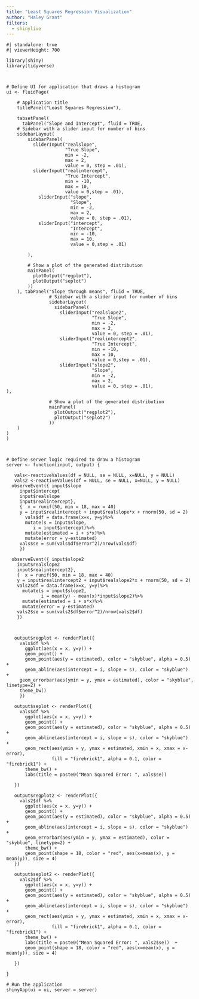 ```yaml
---
title: "Least Squares Regression Visualization"
author: "Haley Grant"
filters: 
  - shinylive
---
```



```shinylive-r
#| standalone: true
#| viewerHeight: 700

library(shiny)
library(tidyverse)



# Define UI for application that draws a histogram
ui <- fluidPage(

    # Application title
    titlePanel("Least Squares Regression"),

    tabsetPanel(
      tabPanel("Slope and Intercept", fluid = TRUE,
    # Sidebar with a slider input for number of bins 
    sidebarLayout(
        sidebarPanel(
          sliderInput("realslope",
                      "True Slope",
                      min = -2,
                      max = 2,
                      value = 0, step = .01),
          sliderInput("realintercept",
                      "True Intercept",
                      min = -10,
                      max = 10,
                      value = 0,step = .01),
            sliderInput("slope",
                        "Slope",
                        min = -2,
                        max = 2,
                        value = 0, step = .01),
            sliderInput("intercept",
                        "Intercept",
                        min = -10,
                        max = 10,
                        value = 0,step = .01)
            
        ),

        # Show a plot of the generated distribution
        mainPanel(
          plotOutput("regplot"),
          plotOutput("seplot")
        ))
    ), tabPanel("Slope through means", fluid = TRUE,
                # Sidebar with a slider input for number of bins 
                sidebarLayout(
                  sidebarPanel(
                    sliderInput("realslope2",
                                "True Slope",
                                min = -2,
                                max = 2,
                                value = 0, step = .01),
                    sliderInput("realintercept2",
                                "True Intercept",
                                min = -10,
                                max = 10,
                                value = 0,step = .01),
                    sliderInput("slope2",
                                "Slope",
                                min = -2,
                                max = 2,
                                value = 0, step = .01),
),
                
                # Show a plot of the generated distribution
                mainPanel(
                  plotOutput("regplot2"),
                  plotOutput("seplot2")
                ))
    )
)
)



# Define server logic required to draw a histogram
server <- function(input, output) {

   vals<-reactiveValues(df = NULL, se = NULL, x=NULL, y = NULL)
   vals2 <-reactiveValues(df = NULL, se = NULL, x=NULL, y = NULL)
  observeEvent({ input$slope
     input$intercept
     input$realslope
     input$realintercept},
     {  x = runif(50, min = 18, max = 40)
     y = input$realintercept + input$realslope*x + rnorm(50, sd = 2)
       vals$df = data.frame(x=x, y=y)%>% 
       mutate(s = input$slope,
          i = input$intercept)%>%
       mutate(estimated = i + s*x)%>%
       mutate(error = y-estimated)
     vals$se = sum(vals$df$error^2)/nrow(vals$df)
     })
   
  observeEvent({ input$slope2
    input$realslope2
    input$realintercept2},
    {  x = runif(50, min = 18, max = 40)
    y = input$realintercept2 + input$realslope2*x + rnorm(50, sd = 2)
    vals2$df = data.frame(x=x, y=y)%>% 
      mutate(s = input$slope2,
             i = mean(y) - mean(x)*input$slope2)%>%
      mutate(estimated = i + s*x)%>%
      mutate(error = y-estimated)
    vals2$se = sum(vals2$df$error^2)/nrow(vals2$df)
    })
  
  
   
   output$regplot <- renderPlot({
     vals$df %>%
       ggplot(aes(x = x, y=y)) + 
       geom_point() +
       geom_point(aes(y = estimated), color = "skyblue", alpha = 0.5) +
       geom_abline(aes(intercept = i, slope = s), color = "skyblue")  +
     geom_errorbar(aes(ymin = y, ymax = estimated), color = "skyblue", linetype=2) + 
     theme_bw()
     })
   
   output$seplot <- renderPlot({
     vals$df %>%
       ggplot(aes(x = x, y=y)) + 
       geom_point() +
       geom_point(aes(y = estimated), color = "skyblue", alpha = 0.5) +
       geom_abline(aes(intercept = i, slope = s), color = "skyblue")  +
       geom_rect(aes(ymin = y, ymax = estimated, xmin = x, xmax = x-error), 
                 fill = "firebrick1", alpha = 0.1, color = "firebrick1") + 
       theme_bw() + 
       labs(title = paste0("Mean Squared Error: ", vals$se)) 

   })
   
   output$regplot2 <- renderPlot({
     vals2$df %>%
       ggplot(aes(x = x, y=y)) + 
       geom_point() +
       geom_point(aes(y = estimated), color = "skyblue", alpha = 0.5) +
       geom_abline(aes(intercept = i, slope = s), color = "skyblue")  +
       geom_errorbar(aes(ymin = y, ymax = estimated), color = "skyblue", linetype=2) + 
       theme_bw() + 
       geom_point(shape = 18, color = "red", aes(x=mean(x), y = mean(y)), size = 4) 
   })
   
   output$seplot2 <- renderPlot({
     vals2$df %>%
       ggplot(aes(x = x, y=y)) + 
       geom_point() +
       geom_point(aes(y = estimated), color = "skyblue", alpha = 0.5) +
       geom_abline(aes(intercept = i, slope = s), color = "skyblue")  +
       geom_rect(aes(ymin = y, ymax = estimated, xmin = x, xmax = x-error), 
                 fill = "firebrick1", alpha = 0.1, color = "firebrick1") + 
       theme_bw() + 
       labs(title = paste0("Mean Squared Error: ", vals2$se))  + 
       geom_point(shape = 18, color = "red", aes(x=mean(x), y = mean(y)), size = 4)
     
   })

}

# Run the application 
shinyApp(ui = ui, server = server)


```
